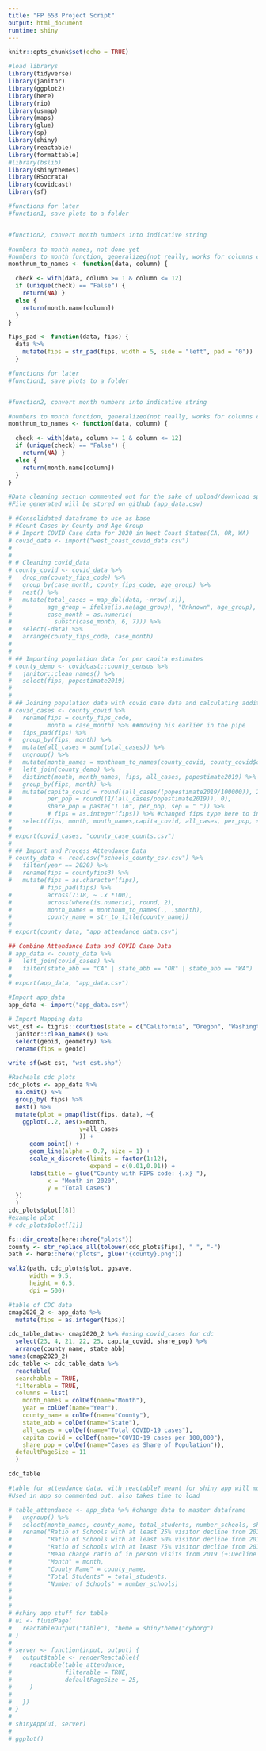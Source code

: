 ```yaml
---
title: "FP 653 Project Script"
output: html_document
runtime: shiny
---
```


```r
knitr::opts_chunk$set(echo = TRUE)
```


```r
#load librarys 
library(tidyverse)
library(janitor)
library(ggplot2)
library(here)
library(rio)
library(usmap)
library(maps)
library(glue)
library(sp)
library(shiny)
library(reactable)
library(formattable)
#library(bslib)
library(shinythemes)
library(RSocrata)
library(covidcast)
library(sf)

```

```r
#functions for later
#function1, save plots to a folder 


#function2, convert month numbers into indicative string 

#numbers to month names, not done yet
#numbers to month function, generalized(not really, works for columns consisitng of numeric 1-12) doesnt work on grouped data, feed to mutate  
monthnum_to_names <- function(data, column) {

  check <- with(data, column >= 1 & column <= 12)
  if (unique(check) == "False") {
    return(NA) }
  else {
    return(month.name[column])
  } 
}

fips_pad <- function(data, fips) {
  data %>% 
    mutate(fips = str_pad(fips, width = 5, side = "left", pad = "0"))
  }


```



```r
#functions for later
#function1, save plots to a folder 


#function2, convert month numbers into indicative string 

#numbers to month function, generalized(not really, works for columns consisitng of numeric 1-12) doesnt work on grouped data, feed to mutate  
monthnum_to_names <- function(data, column) {

  check <- with(data, column >= 1 & column <= 12)
  if (unique(check) == "False") {
    return(NA) }
  else {
    return(month.name[column])
  } 
}

```


```r
#Data cleaning section commented out for the sake of upload/download speed and file size requirments.
#File generated will be stored on github (app_data.csv) 

# #Consolidated dataframe to use as base
# #Count Cases by County and Age Group
# # Import COVID Case data for 2020 in West Coast States(CA, OR, WA)
# covid_data <- import("west_coast_covid_data.csv")
#   
# 
# # Cleaning covid_data
# county_covid <- covid_data %>%
#   drop_na(county_fips_code) %>% 
#   group_by(case_month, county_fips_code, age_group) %>% 
#   nest() %>% 
#   mutate(total_cases = map_dbl(data, ~nrow(.x)),
#          age_group = ifelse(is.na(age_group), "Unknown", age_group),
#          case_month = as.numeric(
#            substr(case_month, 6, 7))) %>% 
#   select(-data) %>% 
#   arrange(county_fips_code, case_month)
# 
# 
# ## Importing population data for per capita estimates
# county_demo <- covidcast::county_census %>% 
#   janitor::clean_names() %>% 
#   select(fips, popestimate2019)
# 
# 
# ## Joining population data with covid case data and calculating additional variables
# covid_cases <- county_covid %>%
#   rename(fips = county_fips_code,
#          month = case_month) %>% ##moving his earlier in the pipe
#   fips_pad(fips) %>% 
#   group_by(fips, month) %>%
#   mutate(all_cases = sum(total_cases)) %>%
#   ungroup() %>%
#   mutate(month_names = monthnum_to_names(county_covid, county_covid$case_month)) %>%
#   left_join(county_demo) %>%
#   distinct(month, month_names, fips, all_cases, popestimate2019) %>%
#   group_by(fips, month) %>%
#   mutate(capita_covid = round((all_cases/(popestimate2019/100000)), 2),
#          per_pop = round((1/(all_cases/popestimate2019)), 0),
#          share_pop = paste("1 in", per_pop, sep = " ")) %>%
#          # fips = as.integer(fips)) %>% #changed fips type here to integer for later use
#   select(fips, month, month_names,capita_covid, all_cases, per_pop, share_pop)
# 
# export(covid_cases, "county_case_counts.csv")
# 
# ## Import and Process Attendance Data
# county_data <- read.csv("schools_county_csv.csv") %>% 
#   filter(year == 2020) %>% 
#   rename(fips = countyfips3) %>% 
#   mutate(fips = as.character(fips),
         # fips_pad(fips) %>% 
#          across(7:18, ~ .x *100),
#          across(where(is.numeric), round, 2),
#          month_names = monthnum_to_names(., .$month),
#          county_name = str_to_title(county_name))
# 
# export(county_data, "app_attendance_data.csv")

## Combine Attendance Data and COVID Case Data
# app_data <- county_data %>%
#   left_join(covid_cases) %>%
#   filter(state_abb == "CA" | state_abb == "OR" | state_abb == "WA")
# 
# export(app_data, "app_data.csv")

#Import app_data
app_data <- import("app_data.csv")

# Import Mapping data
wst_cst <- tigris::counties(state = c("California", "Oregon", "Washington")) %>%
  janitor::clean_names() %>%
  select(geoid, geometry) %>%
  rename(fips = geoid)

write_sf(wst_cst, "wst_cst.shp")

```



```r
#Racheals cdc plots
cdc_plots <- app_data %>%
  na.omit() %>% 
  group_by( fips) %>% 
  nest() %>% 
  mutate(plot = pmap(list(fips, data), ~{
    ggplot(..2, aes(x=month,
                    y=all_cases
                    )) +
      geom_point() +
      geom_line(alpha = 0.7, size = 1) +
      scale_x_discrete(limits = factor(1:12),
                       expand = c(0.01,0.01)) +
      labs(title = glue("County with FIPS code: {.x} "),
           x = "Month in 2020",
           y = "Total Cases")
  })
  )
cdc_plots$plot[[8]]
#example plot
# cdc_plots$plot[[1]]  

fs::dir_create(here::here("plots"))
county <- str_replace_all(tolower(cdc_plots$fips), " ", "-")
path <- here::here("plots", glue("{county}.png"))

walk2(path, cdc_plots$plot, ggsave,
      width = 9.5, 
      height = 6.5,
      dpi = 500)


```


```r
#table of CDC data
cmap2020_2 <- app_data %>% 
  mutate(fips = as.integer(fips))

cdc_table_data<- cmap2020_2 %>% #using covid_cases for cdc 
  select(23, 4, 21, 22, 25, capita_covid, share_pop) %>% 
  arrange(county_name, state_abb)
names(cmap2020_2)
cdc_table <- cdc_table_data %>% 
  reactable(
  searchable = TRUE,
  filterable = TRUE,
  columns = list(
    month_names = colDef(name="Month"),
    year = colDef(name="Year"),
    county_name = colDef(name="County"),
    state_abb = colDef(name="State"),
    all_cases = colDef(name="Total COVID-19 cases"),
    capita_covid = colDef(name="COVID-19 cases per 100,000"),
    share_pop = colDef(name="Cases as Share of Population")),
  defaultPageSize = 11
  )

cdc_table

```


```r
#table for attendance data, with reactable? meant for shiny app will move it to the app once I know whats going on
#Used in app so commented out, also takes time to load  

# table_attendance <- app_data %>% #change data to master dataframe
#   ungroup() %>%
#   select(month_names, county_name, total_students, number_schools, share_all_closed_25, share_all_closed_50, share_all_closed_75, mean_all_change) %>% #watch out for what fips is called later on
#   rename("Ratio of Schools with at least 25% visitor decline from 2019" = share_all_closed_25,
#          "Ratio of Schools with at least 50% visitor decline from 2019" = share_all_closed_50,
#          "Ratio of Schools with at least 75% visitor decline from 2019" = share_all_closed_75,
#          "Mean change ratio of in person visits from 2019 (+:Decline from 2019,-:Increase from 2019)" = mean_all_change,
#          "Month" = month,
#          "County Name" = county_name,
#          "Total Students" = total_students,
#          "Number of Schools" = number_schools)
# 
# 
# 
# #shiny app stuff for table
# ui <- fluidPage(
#   reactableOutput("table"), theme = shinytheme("cyborg")
# )
# 
# server <- function(input, output) {
#   output$table <- renderReactable({
#     reactable(table_attendance,
#               filterable = TRUE,
#               defaultPageSize = 25,
#     )
#     
#   })
# }
# 
# shinyApp(ui, server)
# 
# ggplot()


```